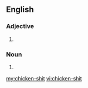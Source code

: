 {{also|chickenshit}}
==English==

===Adjective===
{{en-adj}}

# {{alternative form of|chickenshit|lang=en}}

===Noun===
{{en-noun|head=[[chicken]]-[[shit]]}}

# {{alternative form of|chickenshit|lang=en}}

[[my:chicken-shit]]
[[vi:chicken-shit]]